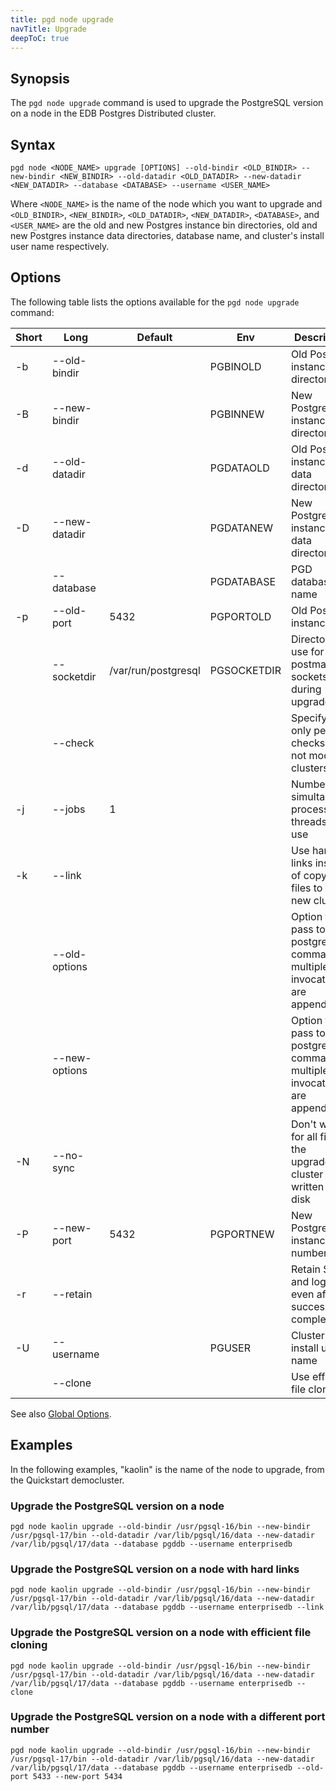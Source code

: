 ```yaml
---
title: pgd node upgrade
navTitle: Upgrade
deepToC: true
---
```


## Synopsis

The `pgd node upgrade` command is used to upgrade the PostgreSQL version on a node in the EDB Postgres Distributed cluster.

## Syntax

```plaintext
pgd node <NODE_NAME> upgrade [OPTIONS] --old-bindir <OLD_BINDIR> --new-bindir <NEW_BINDIR> --old-datadir <OLD_DATADIR> --new-datadir <NEW_DATADIR> --database <DATABASE> --username <USER_NAME>
```

Where `<NODE_NAME>` is the name of the node which you want to upgrade and `<OLD_BINDIR>`, `<NEW_BINDIR>`, `<OLD_DATADIR>`, `<NEW_DATADIR>`, `<DATABASE>`, and `<USER_NAME>` are the old and new Postgres instance bin directories, old and new Postgres instance data directories, database name, and cluster's install user name respectively.

## Options

The following table lists the options available for the `pgd node upgrade` command:

| Short | Long          | Default             | Env         | Description                                                               |
|-------|---------------|---------------------|-------------|---------------------------------------------------------------------------|
| -b    | --old-bindir  |                     | PGBINOLD    | Old Postgres instance bin directory                                       |
| -B    | --new-bindir  |                     | PGBINNEW    | New Postgres instance bin directory                                       |
| -d    | --old-datadir |                     | PGDATAOLD   | Old Postgres instance data directory                                      |
| -D    | --new-datadir |                     | PGDATANEW   | New Postgres instance data directory                                      |
|       | --database    |                     | PGDATABASE  | PGD database name                                                         |
| -p    | --old-port    | 5432                | PGPORTOLD   | Old Postgres instance port                                                |
|       | --socketdir   | /var/run/postgresql | PGSOCKETDIR | Directory to use for postmaster sockets during upgrade                    |
|       | --check       |                     |             | Specify to only perform checks and not modify clusters                    |
| -j    | --jobs        | 1                   |             | Number of simultaneous processes or threads to use                        |
| -k    | --link        |                     |             | Use hard links instead of copying files to the new cluster                |
|       | --old-options |                     |             | Option to pass to old postgres command, multiple invocations are appended |
|       | --new-options |                     |             | Option to pass to new postgres command, multiple invocations are appended |
| -N    | --no-sync     |                     |             | Don't wait for all files in the upgraded cluster to be written to disk    |
| -P    | --new-port    | 5432                | PGPORTNEW   | New Postgres instance port number                                         |
| -r    | --retain      |                     |             | Retain SQL and log files even after successful completion                 |
| -U    | --username    |                     | PGUSER      | Cluster's install user name                                               |
|       | --clone       |                     |             | Use efficient file cloning                                                |

See also [Global Options](/pgd/latest/cli/command_ref/#global-options).

## Examples

In the following examples, "kaolin" is the name of the node to upgrade, from the Quickstart democluster.

### Upgrade the PostgreSQL version on a node

```shell
pgd node kaolin upgrade --old-bindir /usr/pgsql-16/bin --new-bindir /usr/pgsql-17/bin --old-datadir /var/lib/pgsql/16/data --new-datadir /var/lib/pgsql/17/data --database pgddb --username enterprisedb
```

### Upgrade the PostgreSQL version on a node with hard links

```shell
pgd node kaolin upgrade --old-bindir /usr/pgsql-16/bin --new-bindir /usr/pgsql-17/bin --old-datadir /var/lib/pgsql/16/data --new-datadir /var/lib/pgsql/17/data --database pgddb --username enterprisedb --link
```

### Upgrade the PostgreSQL version on a node with efficient file cloning

```shell
pgd node kaolin upgrade --old-bindir /usr/pgsql-16/bin --new-bindir /usr/pgsql-17/bin --old-datadir /var/lib/pgsql/16/data --new-datadir /var/lib/pgsql/17/data --database pgddb --username enterprisedb --clone
```

### Upgrade the PostgreSQL version on a node with a different port number

```shell
pgd node kaolin upgrade --old-bindir /usr/pgsql-16/bin --new-bindir /usr/pgsql-17/bin --old-datadir /var/lib/pgsql/16/data --new-datadir /var/lib/pgsql/17/data --database pgddb --username enterprisedb --old-port 5433 --new-port 5434
```
